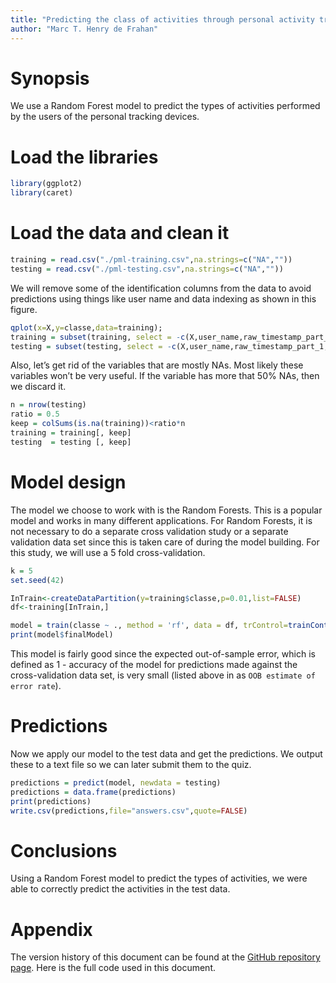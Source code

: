 ```yaml
---
title: "Predicting the class of activities through personal activity tracking devices"
author: "Marc T. Henry de Frahan"
---
```

	
# Synopsis

We use a Random Forest model to predict the types of activities
performed by the users of the personal tracking devices.

# Load the libraries
```r
library(ggplot2)
library(caret)
```

# Load the data and clean it
```r
training = read.csv("./pml-training.csv",na.strings=c("NA",""))
testing = read.csv("./pml-testing.csv",na.strings=c("NA",""))
```

We will remove some of the identification columns from the data to
avoid predictions using things like user name and data indexing as
shown in this figure.


```r
qplot(x=X,y=classe,data=training);
training = subset(training, select = -c(X,user_name,raw_timestamp_part_1,raw_timestamp_part_2,cvtd_timestamp,new_window))
testing = subset(testing, select = -c(X,user_name,raw_timestamp_part_1,raw_timestamp_part_2,cvtd_timestamp,new_window))
```

Also, let's get rid of the variables that are mostly NAs. Most likely
these variables won't be very useful. If the variable has more that
50% NAs, then we discard it.

```r
n = nrow(testing)
ratio = 0.5
keep = colSums(is.na(training))<ratio*n
training = training[, keep]
testing  = testing [, keep]
```

# Model design

The model we choose to work with is the Random Forests. This is a
popular model and works in many different applications. For Random
Forests, it is not necessary to do a separate cross validation study
or a separate validation data set since this is taken care of during
the model building. For this study, we will use a 5 fold cross-validation.

```r
k = 5
set.seed(42)

InTrain<-createDataPartition(y=training$classe,p=0.01,list=FALSE)
df<-training[InTrain,]

model = train(classe ~ ., method = 'rf', data = df, trControl=trainControl(method="cv",number=k), allowParallel=TRUE,prox=TRUE)
print(model$finalModel)
```

This model is fairly good since the expected out-of-sample error,
which is defined as 1 - accuracy of the model for predictions made
against the cross-validation data set, is very small (listed above in
as `OOB estimate of error rate`).


# Predictions

Now we apply our model to the test data and get the predictions. We
output these to a text file so we can later submit them to the quiz.

```r
predictions = predict(model, newdata = testing)
predictions = data.frame(predictions)
print(predictions)
write.csv(predictions,file="answers.csv",quote=FALSE)
```

# Conclusions 

Using a Random Forest model to predict the types of activities, we
were able to correctly predict the activities in the test data.


# Appendix

The version history of this document can be found at the
[GitHub repository page](https://github.com/marchdf/practical_machine_learning_project). Here
is the full code used in this document.

```r
```
